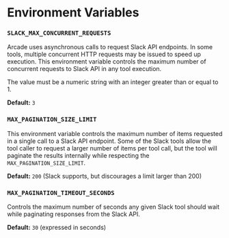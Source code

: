 # Environment Variables

### `SLACK_MAX_CONCURRENT_REQUESTS`

Arcade uses asynchronous calls to request Slack API endpoints. In some tools, multiple concurrent HTTP requests may be issued to speed up execution. This environment variable controls the maximum number of concurrent requests to Slack API in any tool execution.

The value must be a numeric string with an integer greater than or equal to 1.

**Default:** `3`


### `MAX_PAGINATION_SIZE_LIMIT`

This environment variable controls the maximum number of items requested in a single call to a Slack API endpoint. Some of the Slack tools allow the tool caller to request a larger number of items per tool call, but the tool will paginate the results internally while respecting the `MAX_PAGINATION_SIZE_LIMIT`.

**Default:** `200` (Slack supports, but discourages a limit larger than 200)


### `MAX_PAGINATION_TIMEOUT_SECONDS`

Controls the maximum number of seconds any given Slack tool should wait while paginating responses from the Slack API.

**Default:** `30` (expressed in seconds)
